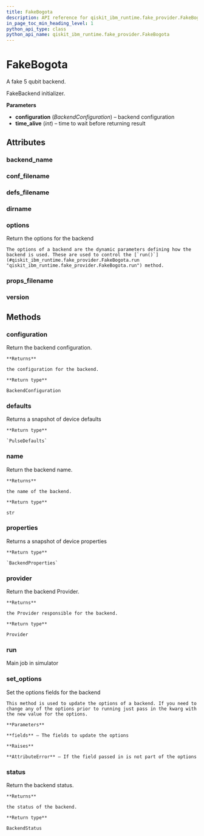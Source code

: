 ```yaml
---
title: FakeBogota
description: API reference for qiskit_ibm_runtime.fake_provider.FakeBogota
in_page_toc_min_heading_level: 1
python_api_type: class
python_api_name: qiskit_ibm_runtime.fake_provider.FakeBogota
---
```


# FakeBogota

<Class id="qiskit_ibm_runtime.fake_provider.FakeBogota" isDedicatedPage={true} github="https://github.com/Qiskit/qiskit-ibm-runtime/tree/main/qiskit_ibm_runtime/fake_provider/backends/bogota/fake_bogota.py#L31-L38" signature="FakeBogota">
  A fake 5 qubit backend.

  FakeBackend initializer.

  **Parameters**

  *   **configuration** (*BackendConfiguration*) – backend configuration
  *   **time\_alive** (*int*) – time to wait before returning result

  ## Attributes

  ### backend\_name

  <Attribute id="qiskit_ibm_runtime.fake_provider.FakeBogota.backend_name" attributeValue="'fake_bogota'" />

  ### conf\_filename

  <Attribute id="qiskit_ibm_runtime.fake_provider.FakeBogota.conf_filename" attributeValue="'conf_bogota.json'" />

  ### defs\_filename

  <Attribute id="qiskit_ibm_runtime.fake_provider.FakeBogota.defs_filename" attributeValue="'defs_bogota.json'" />

  ### dirname

  <Attribute id="qiskit_ibm_runtime.fake_provider.FakeBogota.dirname" attributeValue="'/home/runner/work/qiskit-ibm-runtime/qiskit-ibm-runtime/qiskit_ibm_runtime/fake_provider/backends/bogota'" />

  ### options

  <Attribute id="qiskit_ibm_runtime.fake_provider.FakeBogota.options">
    Return the options for the backend

    The options of a backend are the dynamic parameters defining how the backend is used. These are used to control the [`run()`](#qiskit_ibm_runtime.fake_provider.FakeBogota.run "qiskit_ibm_runtime.fake_provider.FakeBogota.run") method.
  </Attribute>

  ### props\_filename

  <Attribute id="qiskit_ibm_runtime.fake_provider.FakeBogota.props_filename" attributeValue="'props_bogota.json'" />

  ### version

  <Attribute id="qiskit_ibm_runtime.fake_provider.FakeBogota.version" attributeValue="1" />

  ## Methods

  ### configuration

  <Function id="qiskit_ibm_runtime.fake_provider.FakeBogota.configuration" signature="configuration()">
    Return the backend configuration.

    **Returns**

    the configuration for the backend.

    **Return type**

    BackendConfiguration
  </Function>

  ### defaults

  <Function id="qiskit_ibm_runtime.fake_provider.FakeBogota.defaults" github="https://github.com/Qiskit/qiskit-ibm-runtime/tree/main/qiskit_ibm_runtime/fake_provider/fake_pulse_backend.py#L29-L33" signature="defaults()">
    Returns a snapshot of device defaults

    **Return type**

    `PulseDefaults`
  </Function>

  ### name

  <Function id="qiskit_ibm_runtime.fake_provider.FakeBogota.name" signature="name()">
    Return the backend name.

    **Returns**

    the name of the backend.

    **Return type**

    str
  </Function>

  ### properties

  <Function id="qiskit_ibm_runtime.fake_provider.FakeBogota.properties" github="https://github.com/Qiskit/qiskit-ibm-runtime/tree/main/qiskit_ibm_runtime/fake_provider/fake_qasm_backend.py#L44-L48" signature="properties()">
    Returns a snapshot of device properties

    **Return type**

    `BackendProperties`
  </Function>

  ### provider

  <Function id="qiskit_ibm_runtime.fake_provider.FakeBogota.provider" signature="provider()">
    Return the backend Provider.

    **Returns**

    the Provider responsible for the backend.

    **Return type**

    Provider
  </Function>

  ### run

  <Function id="qiskit_ibm_runtime.fake_provider.FakeBogota.run" github="https://github.com/Qiskit/qiskit-ibm-runtime/tree/main/qiskit_ibm_runtime/fake_provider/fake_backend.py#L544-L575" signature="run(run_input, **kwargs)">
    Main job in simulator
  </Function>

  ### set\_options

  <Function id="qiskit_ibm_runtime.fake_provider.FakeBogota.set_options" signature="set_options(**fields)">
    Set the options fields for the backend

    This method is used to update the options of a backend. If you need to change any of the options prior to running just pass in the kwarg with the new value for the options.

    **Parameters**

    **fields** – The fields to update the options

    **Raises**

    **AttributeError** – If the field passed in is not part of the options
  </Function>

  ### status

  <Function id="qiskit_ibm_runtime.fake_provider.FakeBogota.status" signature="status()">
    Return the backend status.

    **Returns**

    the status of the backend.

    **Return type**

    BackendStatus
  </Function>
</Class>

